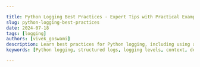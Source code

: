 ```yaml
---

title: Python Logging Best Practices - Expert Tips with Practical Examples
slug: python-logging-best-practices
date: 2024-07-18
tags: [logging]
authors: [vivek_goswami]
description: Learn best practices for Python logging, including using appropriate log levels, custom loggers, formatting, handling exceptions, and centralizing log management using Signoz
keywords: [Python logging, structured logs, logging levels, context, debugging, monitoring, best practices]

---
```


<head>
<script
    type="application/ld+json"
    dangerouslySetInnerHTML={{ __html: JSON.stringify({
  "@context": "https://schema.org",
  "@type": "TechArticle",
  "headline": "Python Logging Best Practices - Expert Tips with Practical Examples",
  "alternativeHeadline": "Learn best practices for Python logging, including using appropriate log levels, custom loggers, formatting, handling exceptions, and centralizing log management using SigNoz",
  "author": {
    "@type": "Person",
    "name": "Vivek Goswami"
  },
  "publisher": {
    "@type": "Organization",
    "name": "SigNoz",
    "logo": {
      "@type": "ImageObject",
      "url": "https://signoz.io/img/SigNozLogo-orange.svg"
    }
  },
  "datePublished": "2024-07-18T00:00:00Z",
  "dateModified": "2024-07-18T00:00:00Z",
  "mainEntityOfPage": {
    "@type": "WebPage",
    "@id": "https://signoz.io/guides/python-logging-best-practices/"
  },
  "description": "Learn best practices for Python logging, including using appropriate log levels, custom loggers, formatting, handling exceptions, and centralizing log management using SigNoz",
  "keywords": ["Python logging", "structured logs", "logging levels", "context", "debugging", "monitoring", "best practices"],
  "articleSection": "Technology",
  "inLanguage": "en",
  "isPartOf": {
    "@type": "Blog",
    "name": "SigNoz Blog",
    "url": "https://signoz.io/blog/"
  },
  "about": [
    {
      "@type": "Thing",
      "name": "Python Logging",
      "description": "Best practices for logging in Python, including using appropriate log levels, custom loggers, and structured logging."
    },
    {
      "@type": "Thing",
      "name": "Log Management",
      "description": "Techniques and tools for managing log data generated by software applications and systems."
    },
    {
      "@type": "Thing",
      "name": "Structured Logging",
      "description": "Logging data in a structured format like JSON or key-value pairs for easier analysis and monitoring."
    }
  ],
  "mentions": [
    {
      "@type": "SoftwareApplication",
      "name": "SigNoz",
      "applicationCategory": "Observability Platform"
    }
  ],
  "mainEntity": {
    "@type": "FAQPage",
    "mainEntity": [
      {
        "@type": "Question",
        "name": "What is the best way to log in Python?",
        "acceptedAnswer": {
          "@type": "Answer",
          "text": "The best way to log in Python is by using the built-in logging module. It will log messages to the console with a timestamp, logger name, log level and the message."
        }
      },
      {
        "@type": "Question",
        "name": "How to improve logging in Python?",
        "acceptedAnswer": {
          "@type": "Answer",
          "text": "The guidelines to follow for improved logging in Python are as follows: 1. Use appropriate log levels 2. Add context 3. Use handlers 4. Format logs 5. Rotate log files 6. External Libraries"
        }
      },
      {
        "@type": "Question",
        "name": "What is the fastest way to log data in Python?",
        "acceptedAnswer": {
          "@type": "Answer",
          "text": "The fastest way to log data in Python is with the built-in 'logging' module with asynchronous logging."
        }
      },
      {
        "@type": "Question",
        "name": "What is the lowest level of logging in Python?",
        "acceptedAnswer": {
          "@type": "Answer",
          "text": "The lowest level of logging in Python is DEBUG."
        }
      },
      {
        "@type": "Question",
        "name": "What is the highest logging level in Python?",
        "acceptedAnswer": {
          "@type": "Answer",
          "text": "The highest logging level in Python is CRITICAL."
        }
      },
      {
        "@type": "Question",
        "name": "What are the different types of logging in Python?",
        "acceptedAnswer": {
          "@type": "Answer",
          "text": "There are five different types of logging in Python which are as follows: 1. Debug 2. Info 3. Warning 4. Error 5. Critical"
        }
      },
      {
        "@type": "Question",
        "name": "What is the most popular logger?",
        "acceptedAnswer": {
          "@type": "Answer",
          "text": "The most popular logger is the built-in logging module. It's extensively used due to its versatility, ease of use, and comprehensive features for logging messages across applications."
        }
      },
      {
        "@type": "Question",
        "name": "Why do we use logging in Python?",
        "acceptedAnswer": {
          "@type": "Answer",
          "text": "Logging is used in Python to record useful information, errors, and debugging messages during the execution of a program. It helps to understand the behavior of a program, diagnose issues, and monitor applications."
        }
      },
      {
        "@type": "Question",
        "name": "How to write good logs?",
        "acceptedAnswer": {
          "@type": "Answer",
          "text": "In order to write good logs one must ensure that the log messages are clear and concise, relevant, consistent, structured and handle errors gracefully."
        }
      }
    ]
  }
}) }} />
</head>

Struggling with Python logging? You're not alone. Common headaches include:

- Logs that are too verbose or too sparse
- Missing critical info when debugging
- Performance hits from excessive logging
- Security risks from logging sensitive data

Let's fix that. Here are the best practices we'll cover:
- Use appropriate log levels: Debug, Info, Warning, Error, Critical
- Create custom loggers: Tailor logging to your app's needs
- Format logs effectively: Make them readable and useful
- Centralize logging config: Maintain consistency across your app
- Rotate logs: Prevent massive log files
- Handle exceptions gracefully: Log errors without crashing
- Implement async logging: Boost performance
- Structure your logs: Make them easily searchable

Let’s dive deep into these best practices of logging in Python! (With Practical Examples)

## Loggers are Singletons

In Python logging practices, loggers operate as singletons, ensuring that `logging.getLogger(name)` consistently returns the same logger instance throughout the application. This design promotes uniformity in logging configurations, preventing conflicts and optimizing resource usage. By maintaining a single logger instance per name, developers benefit from streamlined logging operations and enhanced code readability, making it easier to manage and troubleshoot logging behaviours across complex applications.

Let's explore examples to see how multiple instances of non-singleton loggers with the same name can lead to conflicting configurations and inconsistent logging behavior. We'll then demonstrate how singleton loggers ensure uniformity in logging settings and prevent such conflicts, thereby maintaining clarity and reliability in log output across the application.

### Example: Non-Singleton Loggers (Hypothetical)

If loggers were not singletons, you might end up with different logger instances with the same name, each with its own configuration. This could lead to conflicts and unexpected logging behavior.

Hypothetical Non-Singleton Logger Example:

```python
import logging

# Setup first logger instance
logger1 = logging.getLogger('exampleLogger')
logger1.setLevel(logging.DEBUG)
console_handler1 = logging.StreamHandler()
formatter1 = logging.Formatter('%(asctime)s - %(name)s - %(levelname)s - %(message)s')
console_handler1.setFormatter(formatter1)
logger1.addHandler(console_handler1)

# Setup second logger instance with the same name but different configuration
logger2 = logging.getLogger('exampleLogger')
logger2.setLevel(logging.ERROR)
console_handler2 = logging.StreamHandler()
formatter2 = logging.Formatter('%(name)s - %(levelname)s - %(message)s')
console_handler2.setFormatter(formatter2)
logger2.addHandler(console_handler2)

# Logging messages
logger1.debug("Debug message from logger1")
logger2.error("Error message from logger2")

```

In this hypothetical scenario, if `logger1` and `logger2` were not singletons, you would get inconsistent output depending on which logger instance handled the log message. The two instances might have different log levels and formats, leading to confusion and difficulty in managing log output.

### Example: Singleton Loggers (Real Scenario)

In reality, Python loggers are singletons. Let's demonstrate how this design helps maintain consistency and avoid conflicts.

Singleton Logger Example:

```python
import logging

# Setup logger instance
logger = logging.getLogger('exampleLogger')
logger.setLevel(logging.DEBUG)
console_handler = logging.StreamHandler()
formatter = logging.Formatter('%(asctime)s - %(name)s - %(levelname)s - %(message)s')
console_handler.setFormatter(formatter)
logger.addHandler(console_handler)

# Retrieve the same logger instance elsewhere in the application
same_logger = logging.getLogger('exampleLogger')

# Confirm they are the same instance
print(logger is same_logger)  # Output: True

# Setup another handler to demonstrate consistency
file_handler = logging.FileHandler('example.log')
file_handler.setFormatter(formatter)
same_logger.addHandler(file_handler)

# Logging messages
logger.debug("Debug message from logger")
same_logger.error("Error message from same_logger")

```

### Explanation:

1. Singleton Logger Setup:
    - `logging.getLogger('exampleLogger')` is called twice, but both `logger` and `same_logger` refer to the same logger instance due to the singleton nature.
2. Configuration Consistency:
    - Both `logger` and `same_logger` share the same configuration. Adding handlers or changing log levels on one affects the other.
3. Log Messages:
    - The log messages will be handled by the same set of handlers, ensuring consistent log output. Both messages will appear in the console and the `example.log` file with the same format.

### Output:

```
2024-07-12 12:00:00,000 - exampleLogger - DEBUG - Debug message from logger
2024-07-12 12:00:00,000 - exampleLogger - ERROR - Error message from same_logger
True

```

And in `example.log`:

```
2024-07-12 12:00:00,000 - exampleLogger - DEBUG - Debug message from logger
2024-07-12 12:00:00,000 - exampleLogger - ERROR - Error message from same_logger

```

## Use Appropriate Log Levels

The use of appropriate log levels is the key best practice in python logging. It helps in categorizing log messages based on their importance and severity. The various log levels are as follows:

1. DEBUG: Used for granular details regarding program execution giving detailed information typically of interest when diagnosing problems.
2. INFO: Confirms the proper working of the program. Provides general operational messages that highlight the application's progress.
3. WARNING: Indicates any unexpected happenings or problems that one may encounter in the future
4. ERROR: Reports a serious issue, e.g. the software is unable to perform some function.
5. CRITICAL: Indicates a serious error reporting that the program can't work any longer.

Example:

```python
import logging
logging.basicConfig(level=logging.DEBUG, format='%(asctime)s - %(levelname)s - %(message)s')
logger = logging.getLogger(__name__)
logger.debug("This is a debug message.")
logger.info("This is an info message.")
logger.warning("This is a warning message.")
logger.error("This is an error message.")
logger.critical("This is a critical message.")
```

In this example:

- logging.basicConfig is used for configuring the logging system. The level parameter sets the threshold for the logger to DEBUG, which means that all messages with the set level or higher will be logged.
- logging.getLogger(name) is used to create a logger object with the same name as that of the current module.
- Various log messages are logged using different log levels(debug, info, warning, error, and critical).

On running the above program the output will be:

```
2024-07-08 00:16:01,199 - DEBUG - This is a debug message.
2024-07-08 00:16:01,199 - INFO - This is an info message.
2024-07-08 00:16:01,199 - WARNING - This is a warning message.
2024-07-08 00:16:01,199 - ERROR - This is an error message.
2024-07-08 00:16:01,199 - CRITICAL - This is a critical message.
```

Signoz is an open-source observability platform that enhances logging by effectively,  enabling developers to quickly identify and address issues. By integrating with Signoz, teams can monitor logs in real-time, correlate them with system performance, and gain insights into application behavior, which streamlines troubleshooting and maintenance.

An elaborate step by step guide to send your python logs to Signoz by using OpenTelemetry can be found [here](https://signoz.io/opentelemetry/logging-in-python/).

## Create a Custom Logger

Custom loggers let you tailor the logging behaviour to fit specific needs. It lets you define custom formats, handlers, and even log-level thresholds for various application parts.

Let us now see an example of combining the configuration and usage of the custom logger:

```python
import logging
import logging.config

# Custom logger configuration
custom_logger_config = {
    "version": 1,
    "disable_existing_loggers": False,
    "formatters": {
        "customFormatter": {
            "format": "%(asctime)s - %(name)s - %(levelname)s - %(message)s"
        }
    },
    "handlers": {
        "consoleHandler": {
            "class": "logging.StreamHandler",
            "formatter": "customFormatter",
            "level": "DEBUG"
        },
        "fileHandler": {
            "class": "logging.FileHandler",
            "formatter": "customFormatter",
            "level": "INFO",
            "filename": "app.log",
            "mode": "w"
        }
    },
    "loggers": {
        "customLogger": {
            "handlers": ["consoleHandler", "fileHandler"],
            "level": "DEBUG",
            "propagate": False
        }
    }
}

# Apply the custom logger configuration
logging.config.dictConfig(custom_logger_config)

# Create the custom logger
logger = logging.getLogger("customLogger")

# Example log messages
logger.debug("This is a debug message.")
logger.info("This is an info message.")
logger.warning("This is a warning message.")
logger.error("This is an error message.")
logger.critical("This is a critical message.")
```

Explanation:

- Configuration Dictionary: Used for defining the formatters, handlers, and loggers. Each handler uses a formatter, and each logger uses one or more handlers.
- Custom Formatter: Defines the format of log messages, like the timestamp, logger name, log level, and message.
- Handlers: The `consoleHandler` give log output to the console, while the `fileHandler` writes logs to a file (`app.log`).
- Custom Logger: The `customLogger` uses the defined handlers and has a log level of DEBUG, meaning it will log messages at this level and higher.

## Format Log messages

You can format log messages in Python using formatters. Formatters define the structure and content of the log output. They include details like timestamps, log levels, logger names, and the log message. It provides consistent and informative log entries which is important for debugging and monitoring.

In Python's `logging` module, you can create a formatter by defining a format string and passing it to the `logging.Formatter` class. The format string has various placeholders which can be replaced with corresponding log record attributes. Common placeholders are as follows:

- `%(asctime)s`: Provides the time of the creation of the log message.
- `%(name)s`: Provides logger name
- `%(levelname)s`: Gives log level
- `%(message)s`: Provides the actual log message
- `%(filename)s`: Filename where the log message originated
- `%(lineno)d`: The line number in the source file where the log message was created.

Let us now see the creation and use of formatters in Python logging:

```python
import logging

# Define the formatter
formatter = logging.Formatter('%(asctime)s - %(name)s - %(levelname)s - %(message)s')

# Create handlers
console_handler = logging.StreamHandler()
file_handler = logging.FileHandler('formatted_app.log')

# Set the formatter for the handlers
console_handler.setFormatter(formatter)
file_handler.setFormatter(formatter)

# Create a logger
logger = logging.getLogger('formattedLogger')

# Set the log level for the logger
logger.setLevel(logging.DEBUG)

# Add handlers to the logger
logger.addHandler(console_handler)
logger.addHandler(file_handler)

# Example log messages
logger.debug("This is a debug message.")
logger.info("This is an info message.")
logger.warning("This is a warning message.")
logger.error("This is an error message.")
logger.critical("This is a critical message.")
```

The output for the above script will be:

```
2024-07-08 00:17:35,879 - formattedLogger - DEBUG - This is a debug message.
2024-07-08 00:17:35,879 - formattedLogger - INFO - This is an info message.
2024-07-08 00:17:35,879 - formattedLogger - WARNING - This is a warning message.
2024-07-08 00:17:35,879 - formattedLogger - ERROR - This is an error message.
2024-07-08 00:17:35,879 - formattedLogger - CRITICAL - This is a critical message.
```

## Centralize your logging configuration

In order to simplify, manage and maintain logging settings across your application, you should centralize your logging [information. It](http://information.it/) helps to easily adjust the logging configuration, like log levels, formats, and handlers in place. This provides consistency and reduces errors.

Centralization of logging information can be done via configuring the file with JSON/YAML. Let us understand both these approaches separately.

### JSON Configuration

In this example, you shall learn how to use a JSON configuration for logging:

```yaml
{
    "version": 1,
    "disable_existing_loggers": false,
    "formatters": {
        "standard": {
            "format": "%(asctime)s - %(levelname)s - %(name)s - %(message)s"
        }
    },
    "handlers": {
        "console": {
            "class": "logging.StreamHandler",
            "formatter": "standard",
            "level": "DEBUG",
            "stream": "ext://sys.stdout"
        }
    },
    "loggers": {
        "": {
            "handlers": ["console"],
            "level": "DEBUG",
            "propagate": true
        }
    }
}
```

Further, use this configuration in Python script:

```python
import logging
import logging.config
import json

# Load logging configuration from JSON file
with open('logging_config.json', 'r') as f:
    config = json.load(f)

# Configure logging
logging.config.dictConfig(config)

# Create a logger
logger = logging.getLogger(__name__)

# Example log messages
logger.debug("This is a debug message.")
logger.info("This is an info message.")
logger.warning("This is a warning message.")
logger.error("This is an error message.")
logger.critical("This is a critical message.")
```

### YAML Configuration

Follow the steps to create logging_config.yaml file:

```yaml
version: 1
disable_existing_loggers: false
formatters:
  standard:
    format: '%(asctime)s - %(levelname)s - %(name)s - %(message)s'
handlers:
  console:
    class: logging.StreamHandler
    formatter: standard
    level: DEBUG
    stream: ext://sys.stdout
loggers:
  '':
    handlers: [console]
    level: DEBUG
    propagate: true
```

Next, use this configuration in your Python script:

```python
import logging
import logging.config
import yaml

# Load logging configuration from YAML file
with open('logging_config.yaml', 'r') as f:
    config = yaml.safe_load(f)

# Configure logging
logging.config.dictConfig(config)

# Create a logger
logger = logging.getLogger(__name__)

# Example log messages
logger.debug("This is a debug message.")
logger.info("This is an info message.")
logger.warning("This is a warning message.")
logger.error("This is an error message.")
logger.critical("This is a critical message.")
```

With the use of JSON or YAML configurations for logging, you can enhance the flexibility and manageability of your logging setups, leading to more maintainable and adaptable tools.

## Avoid Logging Sensitive Information

Ensuring security and privacy is one of the major concerns in software development. The best practice to address this critical issue is by avoiding logging sensitive information. If sensitive data such as passwords, credit card numbers, personal identification information, and other confidential details are logged and then accessed by unauthorized individuals it will lead to significant security threat.

### Implementation in Python

### Strategies to Avoid Logging Sensitive Information

1. Redaction: You should hide sensitive information before logging.
2. Conditional Logging: Use conditions to avoid logging sensitive information.
3. Custom Logging Filters: Create custom logging filters to remove sensitive information.

Let us now look at the implementation of these strategies:

### Redaction

```python
import logging
import re

class RedactingFormatter(logging.Formatter):
    def format(self, record):
        message = super().format(record)
        # Redact sensitive information using regex
        redacted_message = re.sub(r'\bpassword\b', '**', message, flags=re.IGNORECASE)
        return redacted_message

# Setup logger
logger = logging.getLogger('secureLogger')
logger.setLevel(logging.DEBUG)

# Console handler
console_handler = logging.StreamHandler()
formatter = RedactingFormatter('%(asctime)s - %(name)s - %(levelname)s - %(message)s')
console_handler.setFormatter(formatter)
logger.addHandler(console_handler)

# Example usage
logger.debug("User logged in with password: 12345")
logger.info("This is an info message without sensitive data.")
```

Output:

```
2024-07-12 09:37:06,037 - secureLogger - DEBUG - User logged in with **: 12345
2024-07-12 09:37:06,037 - secureLogger - INFO - This is an info message without sensitive data.
```

In this example, the `RedactingFormatter` replaces any instance of the  password with asterisks.

### Conditional Logging

```python
import logging

# Setup logger
logger = logging.getLogger('conditionalLogger')
logger.setLevel(logging.DEBUG)

# Console handler
console_handler = logging.StreamHandler()
formatter = logging.Formatter('%(asctime)s - %(name)s - %(levelname)s - %(message)s')
console_handler.setFormatter(formatter)
logger.addHandler(console_handler)

# Function to log conditionally
def log_info(message):
    if "password" not in message:
        logger.info(message)
    else:
        logger.warning("Attempted to log sensitive information!")

# Example usage
log_info("This is an info message without sensitive data.")
log_info("User logged in with password: 12345")

```

Output:

```
2024-07-08 00:21:01,526 - conditionalLogger - INFO - This is an info message without sensitive data.
2024-07-08 00:21:01,526 - conditionalLogger - WARNING - Attempted to log sensitive information!
```

In this example, the `log_info` function checks the message for sensitive information before logging it.

### Custom Logging Filters

```python
import logging

class SensitiveInfoFilter(logging.Filter):
    def filter(self, record):
        # Remove sensitive information
        if "password" in record.msg:
            return False
        return True

# Setup logger
logger = logging.getLogger('filterLogger')
logger.setLevel(logging.DEBUG)

# Console handler
console_handler = logging.StreamHandler()
formatter = logging.Formatter('%(asctime)s - %(name)s - %(levelname)s - %(message)s')
console_handler.setFormatter(formatter)
logger.addHandler(console_handler)

# Add filter to logger
sensitive_info_filter = SensitiveInfoFilter()
logger.addFilter(sensitive_info_filter)

# Example usage
logger.info("This is an info message without sensitive data.")
logger.info("User logged in with password: 12345")

```

Output:

```
2024-07-12 09:31:13,672 - filterLogger - INFO - This is an info message without sensitive data.
```

In this example, the `SensitiveInfoFilter` prevents any log message containing the word "password" from being logged.

## Avoid Root Logger

One of the best practices while logging in python is to avoid root logger. Root logger is the default logger instance created by the logging module. It is a convenient method, though it reduces code flexibility. It is better to create and configure named loggers for your application. The use of appropriate named loggers provide more granularity, isolation and clarity to the code.

Named loggers in Python's logging module are instances of the `Logger` class that are given specific names. These names help to identify and categorize log messages, making it easier to control logging behavior and manage log output from different parts of an application. Named loggers can be hierarchical, which means they can have parent-child relationships. This allows for fine-grained control over logging configuration.

### Implementation in Python

### Creating and Configuring Named Loggers

Let us learn to create and configure named loggers in Python.

```python
import logging

# Configure the root logger minimally or not at all
logging.basicConfig(level=logging.WARNING)  # Optional: Minimal configuration for the root logger

# Create and configure a named logger
def setup_logger(name, log_file, level=logging.INFO):
    logger = logging.getLogger(name)
    logger.setLevel(level)

    # Create handlers
    file_handler = logging.FileHandler(log_file)
    console_handler = logging.StreamHandler()

    # Create formatters and add them to handlers
    formatter = logging.Formatter('%(asctime)s - %(name)s - %(levelname)s - %(message)s')
    file_handler.setFormatter(formatter)
    console_handler.setFormatter(formatter)

    # Add handlers to the logger
    logger.addHandler(file_handler)
    logger.addHandler(console_handler)

    return logger

# Set up different named loggers
app_logger = setup_logger('appLogger', 'app.log')
db_logger = setup_logger('dbLogger', 'db.log', level=logging.DEBUG)

# Example usage
app_logger.info("This is an info message from the application.")
app_logger.error("This is an error message from the application.")

db_logger.debug("This is a debug message from the database module.")
db_logger.warning("This is a warning message from the database module.")

```

Output:

```
2024-07-08 00:23:04,943 - appLogger - INFO - This is an info message from the application.
INFO:appLogger:This is an info message from the application.
2024-07-08 00:23:04,943 - appLogger - ERROR - This is an error message from the application.
ERROR:appLogger:This is an error message from the application.
2024-07-08 00:23:04,943 - dbLogger - DEBUG - This is a debug message from the database module.
DEBUG:dbLogger:This is a debug message from the database module.
2024-07-08 00:23:04,943 - dbLogger - WARNING - This is a warning message from the database module.
WARNING:dbLogger:This is a warning message from the database module.

```

## Write Meaningful Logs

For an enhanced ability to monitor, debug, and maintain an application one should always write meaningful logs. They give clear and useful information that helps developers and system administrators understand the workings of the application, identify issues, and track application behavior over time.

### Principles for Writing Meaningful Logs

1. Clarity and Conciseness: Logs need to be clear and concise that provide the required context only.
2. Contextual Information: Logs should only include relevant information to provide proper context.
3. Consistency: A consistent format for all log messages needs to be followed throughout an application.
4. Appropriate Log Levels: The correct log level needs to be used to reflect the severity and nature of the event being logged.
5. Actionable Information: Logs should provide information that can be acted upon.

### Examples of Meaningful Logs

### Example 1: Logging a Function Entry with Parameters

```python
import logging

logger = logging.getLogger('exampleLogger')
logger.setLevel(logging.DEBUG)

console_handler = logging.StreamHandler()
formatter = logging.Formatter('%(asctime)s - %(name)s - %(levelname)s - %(message)s')
console_handler.setFormatter(formatter)
logger.addHandler(console_handler)

def process_order(order_id, user_id):
    logger.debug(f"Entered process_order function with order_id={order_id}, user_id={user_id}")
    # Processing logic
    logger.info(f"Order {order_id} processed successfully for user {user_id}")

# Example usage
process_order(123, 456)
```

Output:

```
2024-07-08 00:24:04,342 - exampleLogger - DEBUG - Entered process_order function with order_id=123, user_id=456
2024-07-08 00:24:04,342 - exampleLogger - INFO - Order 123 processed successfully for user 456
```

### Example 2: Logging an Error with Context

```python
import logging

logger = logging.getLogger('exampleLogger')
logger.setLevel(logging.DEBUG)

console_handler = logging.StreamHandler()
formatter = logging.Formatter('%(asctime)s - %(name)s - %(levelname)s - %(message)s')
console_handler.setFormatter(formatter)
logger.addHandler(console_handler)

def divide_numbers(a, b):
    try:
        result = a / b
        logger.info(f"Division successful: {a} / {b} = {result}")
    except ZeroDivisionError:
        logger.error(f"Failed to divide {a} by {b}: Division by zero", exc_info=True)

# Example usage
divide_numbers(10, 0)
```

Output:

```
2024-07-08 00:24:47,032 - exampleLogger - ERROR - Failed to divide 10 by 0: Division by zero
Traceback (most recent call last):
  File "/Users/falcon/Desktop/signoz-python-logging/main.py", line 13, in divide_numbers
    result = a / b
ZeroDivisionError: division by zero
```

### Example 3: Logging a Warning with a Specific Condition

```python
import logging

# Create a logger with the name 'exampleLogger'
logger = logging.getLogger('exampleLogger')
# Set the logging level to DEBUG, so all messages of this level and above will be logged
logger.setLevel(logging.DEBUG)

# Create a console handler to output logs to the console
console_handler = logging.StreamHandler()
# Define a formatter to specify the format of the log messages
formatter = logging.Formatter('%(asctime)s - %(name)s - %(levelname)s - %(message)s')
# Set the formatter for the console handler
console_handler.setFormatter(formatter)
# Add the console handler to the logger
logger.addHandler(console_handler)

def check_inventory(item_id, quantity):
    """
    Check the inventory for the given item and quantity.
    Log a warning if the inventory is low, otherwise log an info message.
    
    :param item_id: The ID of the item to check
    :param quantity: The quantity of the item requested
    """
    # Example inventory dictionary with item IDs and their available quantities
    inventory = {"item1": 10, "item2": 5}
    
    # Check if the requested quantity is greater than the available quantity in the inventory
    if inventory.get(item_id, 0) < quantity:
        # Log a warning if the inventory is low
        logger.warning(f"Low inventory for item {item_id}: requested {quantity}, available {inventory.get(item_id, 0)}")
    else:
        # Log an info message if the inventory check passes
        logger.info(f"Inventory check passed for item {item_id}: requested {quantity}, available {inventory.get(item_id, 0)}")

# Example usage of the check_inventory function
check_inventory("item1", 15)

```

Output:

```
2024-07-08 00:25:17,706 - exampleLogger - WARNING - Low inventory for item item1: requested 15, available 10
```

## Use Rotating Logs

One of the best python practices in logging is the use of rotating logs. The use of rotating logs helps to prevent log files from growing indefinitely, which can consume maximum disk space making log management difficult. They improve performance and organization of log files. The `logging` module in Python provides handlers such as `RotatingFileHandler` and `TimedRotatingFileHandler` to facilitate log rotation.

### Implementation in Python

### Using `RotatingFileHandler`

`RotatingFileHandler` rotates logs based on file size. When the log file reaches a certain size, it is renamed, and a new log file is created.

```python
import logging
from logging.handlers import RotatingFileHandler

# Create a logger
logger = logging.getLogger('rotatingLogger')
logger.setLevel(logging.DEBUG)

# Create a handler for rotating logs
handler = RotatingFileHandler(
    'app.log', maxBytes=1024*5, backupCount=3  # 5 KB per file, 3 backup files
)

# Create a formatter and set it for the handler
formatter = logging.Formatter('%(asctime)s - %(name)s - %(levelname)s - %(message)s')
handler.setFormatter(formatter)

# Add the handler to the logger
logger.addHandler(handler)

# Example usage
for i in range(100):
    logger.debug(f"This is log message {i}")

```

In this example:

- `maxBytes` specifies the maximum file size (5 KB in this case) before rotation occurs.
- `backupCount` specifies the number of backup files to keep. Old files will be deleted when this limit is reached.

### Using `TimedRotatingFileHandler`

`TimedRotatingFileHandler` rotates logs based on time intervals (e.g., daily, hourly).

```python
import logging
from logging.handlers import TimedRotatingFileHandler

# Create a logger
logger = logging.getLogger('timedRotatingLogger')
logger.setLevel(logging.DEBUG)

# Create a handler for timed rotating logs
handler = TimedRotatingFileHandler(
    'timed_app.log', when='midnight', interval=1, backupCount=7
)

# Create a formatter and set it for the handler
formatter = logging.Formatter('%(asctime)s - %(name)s - %(levelname)s - %(message)s')
handler.setFormatter(formatter)

# Add the handler to the logger
logger.addHandler(handler)

# Example usage
for i in range(100):
    logger.debug(f"This is log message {i}")

```

Explanation:

- `when='midnight'` specifies that log rotation should occur at midnight.
- `interval=1` indicates the frequency of rotation (every 1 day in this case).
- `backupCount=7` specifies the number of backup files to keep (one week of daily logs).

Output:

When using `RotatingFileHandler` with the above configuration, you might see log files like:

```
app.log
app.log.1
app.log.2
app.log.3
```

When using `TimedRotatingFileHandler`, you shall see log files like:

```
timed_app.log
timed_app.log.2024-07-01
timed_app.log.2024-07-02
...
```

## Scaling logs

As the complexity of an application increases, scaling log becomes significant in monitoring, debugging, and analyzing application behavior.
Several strategies for scaling logs are as follows:

1. Distributed Logging: Implement a distributed logging architecture where logs are collected from multiple sources and centralized for storage and analysis. This approach helps distribute the load and ensures that logs are accessible from a central location.
2. Log Aggregation: Use log aggregation tools or services (e.g., Elasticsearch, Splunk, Sumo Logic) to consolidate logs from various sources into a centralized repository. These tools often provide advanced querying and visualization capabilities for analyzing log data.
3. Asynchronous Logging: Use asynchronous logging to improve application performance. Asynchronous logging allows the application to continue running without waiting for the log messages to be written to disk or sent over the network.
4. Batch Processing: Batch log messages to reduce the overhead of logging operations. Instead of writing each log message individually, batch them together and write them in larger chunks.
5. Log Compression: Compress log files to reduce storage costs and improve transfer speeds, especially when shipping logs over the network to a centralized location.
6. Horizontal Scaling: Scale your logging infrastructure horizontally by adding more logging nodes or instances. This approach ensures that the logging system can handle increased load and redundancy in case of failures.
7. Load Balancing: Use load balancers to distribute incoming log messages across multiple logging nodes or services. This helps evenly distribute the workload and ensures high availability.
8. Monitoring and Alerting: Implement monitoring and alerting mechanisms to proactively monitor the health and performance of your logging infrastructure. Set up alerts for high log volumes, errors in logging, or infrastructure failures.

## Handle Exceptions Gracefully

Proper handling of exceptions is essential while logging in Python. It ensures that the application remains stable, providing meaningful feedback during failures and helps in troubleshooting issues. Let us see how to handle exceptions gracefully and integrate logs effectively.

### Best Practices for Handling Exceptions and Logging

1. Use Try-Except Blocks:
    - Wrap code likely to raise exceptions in `try-except` blocks.
    - Log exceptions with relevant context to aid in debugging.
    
    ```python
    import logging
    
    # Configure logging
    logging.basicConfig(level=logging.INFO)
    logger = logging.getLogger(__name__)
    
    try:
        # Code that may raise exceptions
        result = 10 / 0  # Example division by zero to trigger an exception
    except ZeroDivisionError as e:
        logger.error("Division by zero occurred", exc_info=True)
        # Optionally, handle the exception (e.g., notify, recover, fallback)
    
    ```
    
    Output :
    
    ```
    	ERROR:__main__:Division by zero occurred
    	Traceback (most recent call last):
    	  File "/Users/falcon/Desktop/signoz-python-logging/main.py", line 9, in <module>
    	    result = 10 / 0  # Example division by zero to trigger an exception
    	ZeroDivisionError: division by zero
    
    ```
    
2. Log Contextual Information:
    - Include additional context in log messages, such as variable values or the current state of the application.
    
    ```python
    try:
        # Code that may raise exceptions
        item = inventory[item_id]
    except KeyError as e:
        logger.error(f"Item {item_id} not found in inventory", exc_info=True)
    
    ```
    
3. Use Exception Hierarchy:
    - Handle specific exceptions separately to provide tailored error messages and actions.
    
    ```python
    try:
        # Code that may raise exceptions
        file = open('file.txt', 'r')
    except FileNotFoundError as e:
        logger.error("File not found: file.txt", exc_info=True)
    except IOError as e:
        logger.error("IOError occurred while opening file", exc_info=True)
    
    ```
    
4. Ensure Logging Configuration:
    - Configure logging settings, such as log level and output format, to suit your application's needs.
    
    ```python
    import logging
    
    logging.basicConfig(
        filename='app.log',
        format='%(asctime)s - %(levelname)s - %(message)s',
        level=logging.INFO
    )
    
    ```
    
5. Centralize Exception Handling:
    - Use a centralized mechanism for logging exceptions across your application to maintain consistency and simplify maintenance.
    
    ```python
    def process_data(data):
        try:
            # Code that may raise exceptions
            result = data / 0
        except Exception as e:
            logger.error("An error occurred during data processing", exc_info=True)
            # Optionally, raise or handle the exception appropriately
    
    def main():
        try:
            # Main application logic
            process_data(some_data)
        except Exception as e:
            logger.error("Unexpected error occurred", exc_info=True)
            # Optionally, handle or re-raise the exception
    
    ```
    

## Test and Monitor Logs

Testing and monitoring logs are important practices that ensure the working of logging system correctly. It helps to capture relevant information and ensure reliability.

### Testing Logs

1. Unit Testing:
    - Write unit tests to validate that log messages are generated correctly under different scenarios.
    - Use mocking to simulate log events and verify the behavior of loggers and handlers.
    
    ```python
    import unittest
    import logging
    from unittest.mock import patch
    
    class TestLogging(unittest.TestCase):
    
        def test_logging(self):
            with patch('logging.Logger.error') as mock_error:
                logging.error('Error message')
                mock_error.assert_called_once_with('Error message')
    
    ```
    
2. Integration Testing:
    - Include tests that verify the integration of logging with other components of your application, such as error handling and data processing.
    
    ```python
    class TestIntegration(unittest.TestCase):
    
        def test_data_processing_with_logging(self):
            # Simulate data processing
            try:
                result = 10 / 0  # Example to trigger an exception
            except ZeroDivisionError:
                logging.error('Division by zero occurred')
                # Assert log message or expected behavior
                self.assertTrue(logging.error.called)
    
    ```
    
3. Coverage:
    - Ensure that log messages cover various scenarios, including edge cases, error conditions, and expected outputs.
    - Use code coverage tools to verify that logging statements are executed during tests.
    
    ```python
    class TestCoverage(unittest.TestCase):
    
        def test_critical_error_handling(self):
            try:
                # Trigger critical error
                raise RuntimeError('Critical error')
            except RuntimeError as e:
                logging.critical('Critical error occurred: %s', e)
                # Assert log message
                self.assertTrue(logging.critical.called)
    
    ```
    

## Asynchronous Logging

Asynchronous logging is used to improve performance of logging operations in Python applications. It is used when logging synchronously would introduce delays and affect the overall application speed. In this section, you will learn about the implementation of asynchronous logging. Asynchronous logging provides improved performance, non blocking feature and helps maintain application performance under heavy loads.

### Implementation Using `JsonLogger` (aiologger)

The `aiologger` library provides a `JsonLogger` specifically designed for asynchronous logging using Python's asyncio framework.

1. Installation:
Install `aiologger` using pip:
    
    ```
    pip install aiologger
    
    ```
    
2. Example Implementation:
    
    ```python
     import asyncio
     from aiologger.loggers.json import JsonLogger
    
     async def main():
         # Create a logger instance with default handlers
         logger = JsonLogger.with_default_handlers(name="exampleLogger", level="DEBUG")
    
         # Generate log messages asynchronously
         for i in range(10):
             await logger.debug(f"This is log message {i}")
    
     if __name__ == "__main__":
         asyncio.run(main())
    
    ```
    

Output:

```
{"logged_at": "2024-07-08T00:31:46.472045+05:30", "line_number": 10, "function": "main", "level": "DEBUG", "file_path": "/Users/falcon/Desktop/signoz-python-logging/main.py", "msg": "This is log message 0"}
{"logged_at": "2024-07-08T00:31:46.472372+05:30", "line_number": 10, "function": "main", "level": "DEBUG", "file_path": "/Users/falcon/Desktop/signoz-python-logging/main.py", "msg": "This is log message 1"}
{"logged_at": "2024-07-08T00:31:46.472465+05:30", "line_number": 10, "function": "main", "level": "DEBUG", "file_path": "/Users/falcon/Desktop/signoz-python-logging/main.py", "msg": "This is log message 2"}
{"logged_at": "2024-07-08T00:31:46.472537+05:30", "line_number": 10, "function": "main", "level": "DEBUG", "file_path": "/Users/falcon/Desktop/signoz-python-logging/main.py", "msg": "This is log message 3"}
{"logged_at": "2024-07-08T00:31:46.472603+05:30", "line_number": 10, "function": "main", "level": "DEBUG", "file_path": "/Users/falcon/Desktop/signoz-python-logging/main.py", "msg": "This is log message 4"}
{"logged_at": "2024-07-08T00:31:46.472666+05:30", "line_number": 10, "function": "main", "level": "DEBUG", "file_path": "/Users/falcon/Desktop/signoz-python-logging/main.py", "msg": "This is log message 5"}
{"logged_at": "2024-07-08T00:31:46.472732+05:30", "line_number": 10, "function": "main", "level": "DEBUG", "file_path": "/Users/falcon/Desktop/signoz-python-logging/main.py", "msg": "This is log message 6"}
{"logged_at": "2024-07-08T00:31:46.472825+05:30", "line_number": 10, "function": "main", "level": "DEBUG", "file_path": "/Users/falcon/Desktop/signoz-python-logging/main.py", "msg": "This is log message 7"}
{"logged_at": "2024-07-08T00:31:46.472892+05:30", "line_number": 10, "function": "main", "level": "DEBUG", "file_path": "/Users/falcon/Desktop/signoz-python-logging/main.py", "msg": "This is log message 8"}
{"logged_at": "2024-07-08T00:31:46.472959+05:30", "line_number": 10, "function": "main", "level": "DEBUG", "file_path": "/Users/falcon/Desktop/signoz-python-logging/main.py", "msg": "This is log message 9"}

```

### Explanation:

- JsonLogger: `JsonLogger.with_default_handlers()` is used here as an example to configure logging with a JSON format, suitable for structured logging.
- Logging Levels: Adjust the `level` parameter as needed (`DEBUG`, `INFO`, `WARNING`, `ERROR`, `CRITICAL`) to control which log messages are processed by the handler.

## Structured Logging

Structured logging involves logging data in a structured format generally using JSON, key- value pairs, or other structured data formats. It offers many advantages over traditional logging method, It provides easier parsing, improved searchability, and better integration with log aggregation and analysis tools.

### Implementation Using `logging` Module in Python

Python’s built-in `logging` module can be configured to output structured log messages using a custom formatter. Here’s an example of structured logging using JSON format:

```python
import logging
import json

# Configure logging to output JSON format
logging.basicConfig(level=logging.DEBUG, format='%(message)s')
logger = logging.getLogger(__name__)

class StructuredMessage:
    def __init__(self, message, **kwargs):
        self.message = message
        self.kwargs = kwargs

    def __str__(self):
        return json.dumps({
            'message': self.message,
            **self.kwargs
        })

    def __repr__(self):
        return self.__str__()

    def as_dict(self):
        return {
            'message': self.message,
            **self.kwargs
        }

# Example usage
structured_log = StructuredMessage('User login', user_id=123, status='success')
logger.debug(structured_log)

```

## Centralize Log Management

One of the best practices for handling logs in complex applications is to use a centralized log management system. SigNoz is an excellent tool for this purpose, offering powerful features for collecting, analyzing, and visualizing logs from your Python applications.

### Why Centralize Logs with SigNoz?

• Unified view: See logs from all your services in one place
• Easy search and analysis: Quickly find relevant logs using powerful search capabilities
• Performance insights: Correlate logs with traces and metrics for better debugging
• Scalability: Handle large volumes of logs efficiently

### Implementing SigNoz with Python and OpenTelemetry

To send Python logs to SigNoz:
1. SetUp SigNoz
  <GetStartedSigNoz />
2. Setup OpenTelemetry: Install the necessary libraries and configure the exporter.
3. Configure Logging: Use OpenTelemetry's Python SDK to set up logging.
4. Integrate with SigNoz: Configure the logging exporter to send logs to SigNoz's backend.
5. Verify and Test: Monitor SigNoz's dashboard for incoming logs from your Python application.

For detailed implementation steps, refer to SigNoz's guide on logging in Python with OpenTelemetry [here](https://signoz.io/opentelemetry/logging-in-python/). This guide will provide specific instructions tailored to integrate Python logging with SigNoz's observability platform using OpenTelemetry.

## Analysis of different log tools and their placement

Let us look into some popular log tools and their features with the help of a table.

Here's a table comparing different logging tools in Python, including their features, strengths, and typical use cases:

| Logging Tool | Features | Strengths | Typical Use Cases |
| --- | --- | --- | --- |
| logging (standard library) | - Standard library, no external dependencies - Configurable logging levels 
- Supports file and console handlers 
- Supports formatting and filters | - Widely used and well-documented 
- Flexible configuration - Suitable for most applications | - General-purpose logging 
- Simple to complex applications |
| loguru | - Easy to use 
- Rich feature set 
- Supports structured logging 
- Asynchronous logging | - Simple API 
- Extensive formatting options 
- Built-in support for rotating files | - Simplifying logging setup 
- Projects requiring structured logging |
| aiologger | - Asynchronous logging - JSON logging 
- Compatible with asyncio 
- Handlers for streams, files, and syslog | - Non-blocking logging - Suitable for asyncio applications 
- JSON logging for structured data | - Asyncio-based applications 
- High-performance logging |
| structlog | - Structured logging 
- Integration with standard logging 
- Extensible processors - Rich formatting options | - Structured data output 
- Easily integrable with other tools 
- Customizable pipeline | - Microservices 
- Logging in JSON or other structured formats |
| logbook | - Modern logging system 
- Context-sensitive logging 
- Thread and coroutine-safe 
- Flexible and powerful configuration | - Easier than the standard logging module 
- Contextual logging for more precise logs - Supports coroutines | - Complex applications needing contextual logging
 - Multi-threaded or async environments |
| watchtower | - Logging to AWS CloudWatch 
- Integration with standard logging - Handles batch sending | - Direct integration with AWS 
- Simplifies logging setup for AWS services - Handles large volumes of logs | - Applications running on AWS 
- Cloud-based logging |
| sentry_sdk | - Error tracking and monitoring 
- Integration with logging frameworks - Captures errors, performance issues | - Provides detailed error reports 
- Performance monitoring 
- Alerts and notifications | - Error monitoring in production 
- Performance tracking |
| graypy | - Sends logs to Graylog - Integration with standard logging 
- Supports UDP and TCP | - Easy integration with Graylog 
- Real-time log analysis - Supports structured logging | - Centralized logging - Log aggregation and analysis using Graylog |

## Conclusion

- Effective logging in Python is essential for debugging and maintaining applications.
- Practices like structured logging, appropriate log levels, and custom loggers improve clarity and debugging efficiency.
- Centralizing logging configuration ensures consistency across the application.
- Handling exceptions gracefully and avoiding sensitive information in logs enhances security.
- Using tools like rotating logs and asynchronous logging supports scalability and performance.
- Regular testing and monitoring of logs ensure they accurately reflect application behavior, aiding in troubleshooting and optimization efforts.

## FAQs

### What is the best way to log in Python?

The best way to log in Python is by using the built-in logging module. It will log messages to the console with a timestamp, logger name, log level and the message.

### How to improve logging in Python?

The guidelines to follow for improved logging in Python are as follows:

1. Use appropriate log levels
2. Add context
3. Use handlers
4. Format logs
5. Rotate log files
6. External Libraries

### What is the fastest way to log data in Python?

The fastest way to log data in Python is with the built-in 'logging' module with asynchronous logging.

### What is the lowest level of logging in Python?

The lowest level of logging in Python is `DEBUG`.

### What is the highest logging level in Python?

The highest logging level in Python is `CRITICAL`.

### What are the different types of logging in Python?

There are five different types of logging in Python which are as follows:

1. Debug
2. Info
3. Warning
4. Error
5. Critical

### What is the most popular logger?

The most popular logger is the built-in `logging` module. It's extensively used due to its versatility, ease of use, and comprehensive features for logging messages across applications.

### Why do we use logging in Python?

Logging is used in Python to record useful information, errors, and debugging messages during the execution of a program. It helps to understand the behavior of a program, diagnose issues, and monitor applications.

### How to write good logs?

In order to write good logs one must ensure that the log messages are clear and concise, relevant, consistent, structured and handle errors gracefully.
